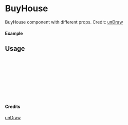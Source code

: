 
<Meta of={BuyHouse} title="unDraw/BuyHouse" />

# BuyHouse

BuyHouse component with different props.
Credit: [unDraw](https://undraw.co/illustrations)

#### Example

<Canvas of={BuyHouse.Primary} />

## Usage

```ts
import { BuyHouse } from "yadl-ui";

const Example = () => {
  return (
      <BuyHouse />
  );
};

export default Example;
```

#### Credits
[unDraw](https://undraw.co/illustrations)
